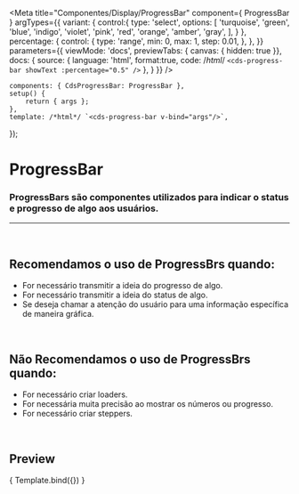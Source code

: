 
<Meta
	title="Componentes/Display/ProgressBar"
	component={ ProgressBar }
	argTypes={{
		variant: {
			control:{
				type: 'select',
				options: [
					'turquoise',
					'green',
					'blue',
					'indigo',
					'violet',
					'pink',
					'red',
					'orange',
					'amber',
					'gray',
				],
			}
		},
		percentage: {
			control: {
				type: 'range',
				min: 0,
				max: 1,
				step: 0.01,
			},
		},
	}}
	parameters={{
		viewMode: 'docs',
		previewTabs: { canvas: { hidden: true }},
		docs: {
			source: {
				language: 'html',
				format:true,
				code: /*html*/ 
`<cds-progress-bar
	showText
	:percentage="0.5"
/>`
			},
		}
	}}
/>

	components: { CdsProgressBar: ProgressBar },
	setup() {
		return { args };
	},
	template: /*html*/ `<cds-progress-bar v-bind="args"/>`,
});

# ProgressBar

### ProgressBars são componentes utilizados para indicar o status e progresso de algo aos usuários.
---
<br />

## Recomendamos o uso de ProgressBrs quando:
- For necessário transmitir a ideia do progresso de algo.
- For necessário transmitir a ideia do status de algo.
- Se deseja chamar a atenção do usuário para uma informação específica de maneira gráfica.

<br />

## Não Recomendamos o uso de ProgressBrs quando:
- For necessário criar loaders.
- For necessária muita precisão ao mostrar os números ou progresso.
- For necessário criar steppers.

<br />

## Preview

<Canvas>
	<Story
		name="Progress bar"
		args={{
			percentage: 0.5,
			showText: true,
		}}
	>
		{ Template.bind({}) }
	</Story>
</Canvas>

<ArgsTable story="Progress bar" />